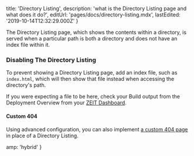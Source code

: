
  title: 'Directory Listing',
  description: 'what is the Directory Listing page and what does it do?',
  editUrl: 'pages/docs/directory-listing.mdx',
  lastEdited: '2019-10-14T12:32:29.000Z'
}

The Directory Listing page, which shows the contents within a directory, is served when a particular path is both a directory and does not have an index file within it.

### Disabling The Directory Listing

To prevent showing a Directory Listing page, add an index file, such as `index.html`, which will then show that file instead when accessing the directory's path.

If you were expecting a file to be here, check your Build output from the Deployment Overview from your [ZEIT Dashboard](/dashboard).

#### Custom 404

Using advanced configuration, you can also implement [a custom 404 page](/docs/configuration#routes/advanced/custom-404) in place of a Directory Listing.


  amp: 'hybrid'
}
